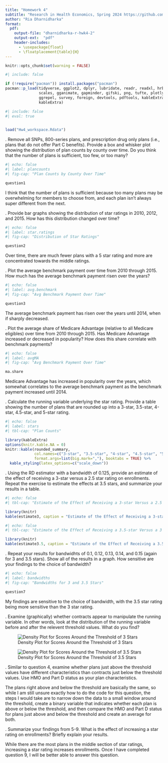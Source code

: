 ```yaml
---
title: "Homework 4"
subtitle: "Research in Health Economics, Spring 2024 https://github.com/riadharnidharka/Econ470HW4"
author: "Ria Dharnidharka"
format:
  pdf:
    output-file: "dharnidharka-r-hwk4-2"
    output-ext:  "pdf"
    header-includes:
      - \usepackage{float}
      - \floatplacement{table}{H}
---
```

```r
knitr::opts_chunk$set(warning = FALSE)
```

```r
#| include: false

if (!require("pacman")) install.packages("pacman")
pacman::p_load(tidyverse, ggplot2, dplyr, lubridate, readr, readxl, hrbrthemes, fixest,
               scales, gganimate, gapminder, gifski, png, tufte, plotly, OECD,
               ggrepel, survey, foreign, devtools, pdftools, kableExtra, modelsummary,
               kableExtra)
```
```r
#| include: false
#| eval: true

 
load("Hw4_workspace.Rdata")
```
\newpage

\vspace{.2in}
\noindent 1. Remove all SNPs, 800-series plans, and prescription drug only plans (i.e., plans that do not offer Part C benefits). Provide a box and whisker plot showing the distribution of plan counts by county over time. Do you think that the number of plans is sufficient, too few, or too many?

```r
#| echo: false
#| label: plancounts
#| fig-cap: "Plan Counts by County Over Time"

question1
```

I think that the number of plans is sufficient because too many plans may be overwhelming for members to choose from, and each plan isn't always super different from the next. 

\newpage
\vspace{.2in}
\noindent 2. Provide bar graphs showing the distribution of star ratings in 2010, 2012, and 2015. How has this distribution changed over time?

```r
#| echo: false
#| label: star.ratings
#| fig-cap: "Distribution of Star Ratings"

question2
```

Over time, there are much fewer plans with a 5 star rating and more are concentrated towards the middle ratings. 

\newpage
\vspace{.2in}
\noindent 3. Plot the average benchmark payment over time from 2010 through 2015. How much has the average benchmark payment risen over the years?

```r
#| echo: false
#| label: avg.benchmark
#| fig-cap: "Avg Benchmark Payment Over Time"

question3
```

The average benchmark payment has risen over the years until 2014, when if sharply decreased. 

\newpage
\vspace{.2in}
\noindent 4. Plot the average share of Medicare Advantage (relative to all Medicare eligibles) over time from 2010 through 2015. Has Medicare Advantage increased or decreased in popularity? How does this share correlate with benchmark payments?

```r
#| echo: false
#| label: avgMA
#| fig-cap: "Avg Benchmark Payment Over Time"

ma.share
```

Medicare Advantage has increased in popularity over the years, which somewhat correlates to the average benchmark payment as the benchmark payment increased until 2014. 

\newpage
\vspace{.2in}
\noindent 5. Calculate the running variable underlying the star rating. Provide a table showing the number of plans that are rounded up into a 3-star, 3.5-star, 4-star, 4.5-star, and 5-star rating.

```r
#| echo: false
#| label: stars
#| tbl-cap: "Plan Counts"

library(kableExtra)
options(knitr.kable.NA = 0)
knitr::kable(rounded_summary, 
             col.names=c("3-star", "3.5-star", "4-star", "4.5-star", "5-star"),
             format.args=list(big.mark=","), booktabs = TRUE) %>%
  kable_styling(latex_options=c("scale_down"))

```
\newpage

\vspace{.2in}
\noindent 6. Using the RD estimator with a bandwidth of 0.125, provide an estimate of the effect of receiving a 3-star versus a 2.5 star rating on enrollments. Repeat the exercise to estimate the effects at 3.5 stars, and summarize your results in a table.
```r
#| echo: false
#| tbl-cap: "Estimate of the Effect of Receiving a 3-star Versus a 2.5 Star Rating on Enrollments"

library(knitr)
kable(estimate3, caption = "Estimate of the Effect of Receiving a 3-star Versus a 2.5 Star Rating on Enrollments", booktabs = TRUE)
```

```r
#| echo: false
#| tbl-cap: "Estimate of the Effect of Receiving a 3.5-star Versus a 3 Star Rating on Enrollments"

library(knitr)
kable(estimate3.5, caption = "Estimate of the Effect of Receiving a 3.5-star Versus a 3 Star Rating on Enrollments", booktabs = TRUE)
```


\newpage
\vspace{.2in}
\noindent 7. Repeat your results for bandwidhts of 0.1, 0.12, 0.13, 0.14, and 0.15 (again for 3 and 3.5 stars). Show all of the results in a graph. How sensitive are your findings to the choice of bandwidth?

```r
#| echo: false
#| label: bandwidths
#| fig-cap: "Bandwidths for 3 and 3.5 Stars"

question7
```

My findings are sensitive to the choice of bandwidth, with the 3.5 star rating being more sensitive than the 3 star rating. 

\newpage
\vspace{.2in}
\noindent 8. Examine (graphically) whether contracts appear to manipulate the running variable. In other words, look at the distribution of the running variable before and after the relevent threshold values. What do you find?

![Density Plot for Scores Around the Threshold of 3 Stars](density_plot_3.png)

![Density Plot for Scores Around the Threshold of 3.5 Stars](density_plot_3.5.png)


\newpage
\vspace{.2in}
\noindent 9. Similar to question 4, examine whether plans just above the threshold values have different characteristics than contracts just below the threshold values. Use HMO and Part D status as your plan characteristics.

The plans right above and below the threshold are basically the same, so while I am still unsure exactly how to do the code for this question, the steps I would take are to narrow down the data to a small window around the threshold, create a binary variable that indicates whether each plan is above or below the threshold, and then compare the HMO and Part D status for plans just above and below the threshold and create an average for both.

\newpage
\vspace{.2in}
\noindent 10. Summarize your findings from 5-9. What is the effect of increasing a star rating on enrollments? Briefly explain your results.

While there are the most plans in the middle section of star ratings, increasing a star rating increases enrollments. Once I have completed question 9, I will be better able to answer this question.

